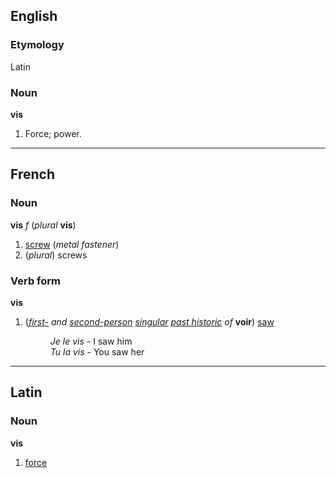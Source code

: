 ==English==
===Etymology===
Latin

===Noun===
'''vis'''

#Force; power.

----
==French==
===Noun===
'''vis''' ''f'' (''plural'' '''vis''')

#[[screw]] (''metal fastener'')
#(''plural'') screws

===Verb form===
'''vis'''

#(''[[first-person|first-]] and [[second-person]] [[singular]] [[past historic]] of'' '''voir''') [[saw]]
#:''Je le vis'' - I saw him
#:''Tu la vis'' - You saw her

----
==Latin==
===Noun===
'''vis'''

#[[force]]